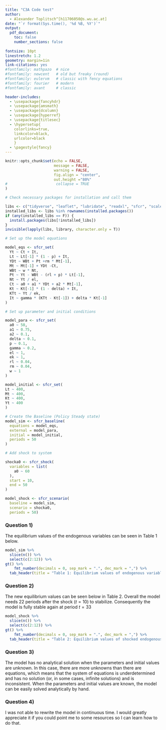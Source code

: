 ```yaml
---
title: "C3A Code test"
author: 
  - Alexander Toplitsch^[h11706050@s.wu.ac.at]
date: "`r format(Sys.time(), '%d %B, %Y')`"
output: 
  pdf_document:
    toc: false
    number_sections: false
    
fontsize: 10pt
linestretch: 1.2
geometry: margin=1in
link-citations: yes
#fontfamily: mathpazo  # nice       
#fontfamily: newcent   # old but freaky (round)
#fontfamily: eulervm   # classic with fency equations
#fontfamily: fourier   # modern
#fontfamily: avant     # classic

header-includes:
  - \usepackage{fancyhdr}
  - \usepackage{amsmath}
  - \usepackage{dcolumn}
  - \usepackage{hyperref}
  - \usepackage{titlesec}
  - \hypersetup{
    colorlinks=true,
    linkcolor=black,
    urlcolor=black
    }
  - \pagestyle{fancy}
---
```


\fancyhf{} 
\fancyfoot[L]{C3A Code test} 
\fancyfoot[C]{\thepage} 
\fancyfoot[R]{Alexander Toplitsch}
\pagestyle{fancy} 
\clearpage
```r
knitr::opts_chunk$set(echo = FALSE, 
                      message = FALSE, 
                      warning = FALSE,
                      fig.align = "center",
                      out.height ="80%"
#                      collapse = TRUE
)

# Check necessary packages for installation and call them

libs <- c("tidyverse", "leaflet", "lubridate", "readxl", "sfcr", "scales", "gt")
installed_libs <- libs %in% rownames(installed.packages())
if (any(installed_libs == F)) {
  install.packages(libs[!installed_libs])
}
invisible(lapply(libs, library, character.only = T)) 
```


```r
# Set up the model equations

model_eqs <- sfcr_set(
  Yt ~ Ct + It,
  Lt ~ Lt[-1] * (1 - p) + It,
  YDt ~ WBt + Pt +rm * Mt[-1],
  Mt ~ Mt[-1] + YDt -Ct,
  WBt ~ w * Nt,
  Pt ~ Yt - WBt - (rl + p) * Lt[-1],
  Nt ~ Yt / el,
  Ct ~ a0 + a1 * YDt + a2 * Mt[-1],
  Kt ~ Kt[-1] * (1 - delta) + It,
  KTt ~ Yt / ek,
  It ~ gamma * (KTt - Kt[-1]) + delta * Kt[-1]
)

# Set up parameter and initial conditions

model_para <- sfcr_set(
  a0 ~ 50,
  a1 ~ 0.75,
  a2 ~ 0.1,
  delta ~ 0.1,
  p ~ 0.1,
  gamma ~ 0.2,
  el ~ 1,
  ek ~ 1,
  rl ~ 0.04,
  rm ~ 0.04,
  w ~ 1
)

model_initial <- sfcr_set(
Lt ~ 400,
Mt ~ 400,
Kt ~ 400,
Yt ~ 400
)
```

```r
# Create the Baseline (Policy Steady state)
model_sim <- sfcr_baseline(
  equations = model_eqs,
  external = model_para,
  initial = model_initial,
  periods = 50
)

```

```r
# Add shock to system

shocka0 <- sfcr_shock(
  variables = list(
    a0 ~ 60
  ),
  start = 10,
  end = 50
)

model_shock <- sfcr_scenario(
  baseline = model_sim,
  scenario = shocka0,
  periods = 50)

```

### Question 1)

The equilibrium values of the endogenous variables can be seen in Table 1 below. 

```r
model_sim %>% 
  slice(n()) %>% 
  select(c(2:12)) %>% 
gt() %>% 
    fmt_number(decimals = 0, sep_mark = ".", dec_mark = ",") %>% 
  tab_header(title = "Table 1: Equilibrium values of endogenous variables")
```



### Question 2)

The new equilibrium values can be seen below in Table 2. Overall the model needs 22 periods after the shock $(t=10)$ to stabilize. Consequently the model is fully stable again at period $t=33$

```r
model_shock %>% 
  slice(n()) %>% 
  select(c(2:12)) %>% 
gt() %>% 
    fmt_number(decimals = 0, sep_mark = ".", dec_mark = ",") %>% 
  tab_header(title = "Table 2: Equilibrium values of shocked endogenous variables") 
```


### Question 3)

The model has no analytical solution when the parameters and initial values are unknown. In this case, there are more unknowns than there are equations, which means that the system of equations is underdetermined and has no solution (or, in some cases, infinite solutions) and is inconsistent. When the parameters and initial values are known, the model can be easily solved analytically by hand.


### Question 4)

I was not able to rewrite the model in continuous time. I would greatly appreciate it if you could point me to some resources so I can learn how to do that.

